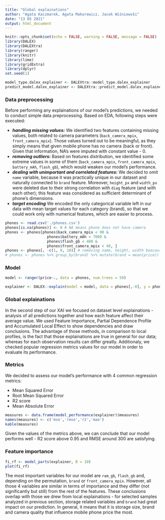 ```yaml
---
title: "Global explainations"
author: "Agata Kaczmarek, Agata Makarewicz, Jacek Wiśniewski"
date: "13 05 2021"
output: html_document
---
```


```r
knitr::opts_chunk$set(echo = FALSE, warning = FALSE, message = FALSE)
library(DALEX)
library(DALEXtra)
library(ranger)
library(knitr)
library(lime)
library(gridExtra)
library(dplyr)
set.seed(1)

model_type.dalex_explainer <- DALEXtra::model_type.dalex_explainer
predict_model.dalex_explainer <- DALEXtra::predict_model.dalex_explainer
```

### Data preprocessing

Before performing any explainations of our model's predictions, we needed to conduct simple data preprocessing. Based on EDA, following steps were executed:

* ***handling missing values:*** We identified two features containing missing values, both related to camera parameters (`back_camera_mpix`, `front_camera_mpix`). Those values turned out to be meaningful, as they simply means that given mobile phone has no camera (back or front). Given that information, NA's were imputed with constant value - 0.
* ***removing outliers:*** Based on features distribution, we identified some extreme values in some of them (`back_camera_mpix`, `front_camera_mpix`, `battery_mAh`, `flash_gb`), which would weaken our model's performance.
* ***dealing with unimportant and correlated features:*** We decided to omit `name` variable, because it was practically unique in our dataset and naturally connected to `brand` feature. Moreover, `height_px` and `width_px` were deleted due to their strong correlation with `diag` feature (and with each other); this feature was considered as sufficient determinant of phone's dimensions.
* ***target encoding*** We encoded the only categorical variable left in our data with mean target values for each category (brand), so that we could work only with numerical features, which are easier to process.

```r
phones <- read.csv('./phones.csv')
phones[is.na(phones)] <- 0 # NA means phone does not have camera
phones <- phones[phones$back_camera_mpix < 90 &
                   phones$battery_mAh < 7000 &
                   phones$flash_gb < 400 &
                   phones$front_camera_mpix < 40, ]
phones <- phones[, -c(1, 9, 10)] # removing name, height, width beacause they are useless
# phones <- phones %>% group_by(brand) %>% mutate(brand = mean(price)) # target encoding
```

### Model

```r
model <- ranger(price~., data = phones, num.trees = 50)
```

```r
explainer <- DALEX::explain(model = model, data = phones[,-8], y = phones$price) 
```

### Global explainations

In the second step of our XAI we focused on dataset level explainations - analysis of all predictions together and how each feature affect their average value. We used Feature Importance, Partial Dependence Profile and Accumulated Local Effect to show dependencies and draw conclusions. The advantage of those methods, in comparison to local profiles, is the fact that those explainations are true in general for our data; whereas for each observation results can differ greatly. Additionaly, we checked popular regression metrics values for our model in order to evaluate its performance.

### Metrics

We decided to assess our model's performance with 4 common regression metrics:

* Mean Squared Error
* Root Mean Squared Error
* R2 score
* Mean Absolute Error

```r
measures <- data.frame(model_performance(explainer)$measures)
names(measures) <- c('mse','rmse','r2','mae')
kable(measures)
```

Given the values of the metrics above, we can conclude that our model performs well - R2 score above 0.95 and RMSE around 300 are satisfying.

### Feature importance

```r
fi_rf <- model_parts(explainer, B = 10)
plot(fi_rf)
```

The most important variables for our model are `ram_gb`, `flash_gb` and, depending on the permutation, `brand` or `front_camera_mpix`. However, all those 4 variables are similar in terms of importance and they differ (not significantly but still) from the rest of the features. These conclusions overlap with those we drew from local explainations - for selected samples analyzed in previous section, storage related variables and `brand` had great impact on our prediction. In general, it means that it is storage size, brand and camera quality that influence mobile phone price the most.

